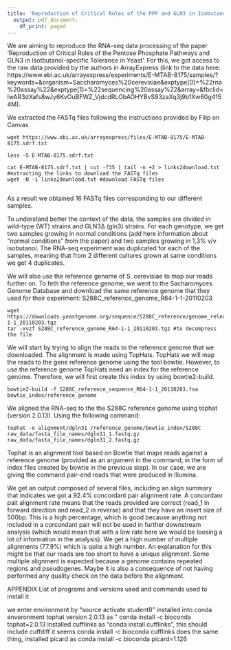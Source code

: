 ```yaml
---
title: 'Reproduction of Critical Roles of the PPP and GLN3 in Isobutanol-specific Tolerance in Yeast'
  output: pdf_document:
    df_print: paged
---
```


We are aiming to reproduce the RNA-seq data processing of the paper 'Reproduction of Critical Roles of the Pentose Phosphate Pathways and GLN3 in Isotbutanol-specific Tolerance in Yeast'. For this, we got access to the raw data provided by the authors in ArrayExpress (link to the data here: https://www.ebi.ac.uk/arrayexpress/experiments/E-MTAB-8175/samples/?keywords=&organism=Saccharomyces%20cerevisiae&exptype[0]=%22rna%20assay%22&exptype[1]=%22sequencing%20assay%22&array=&fbclid=IwAR3dXafs8wJy6KvOuBFWZ_VjdcdRLObAOHYBvS93zaXq3j9b1Xw60g4154M). 

We extracted the FASTq files following the instructions provided by Filip on Canvas. 

```{}
wget https://www.ebi.ac.uk/arrayexpress/files/E-MTAB-8175/E-MTAB-8175.sdrf.txt

less -S E-MTAB-8175.sdrf.txt

cat E-MTAB-8175.sdrf.txt | cut -f35 | tail -n +2 > links2download.txt #extracting the links to download the FASTq files
wget -N -i links2download.txt #download FASTq files 
 
```

As a result we obtained 16 FASTq files corresponding to our different samples. 

To understand better the context of the data, the samples are divided in wild-type (WT) strains and GLN3∆ (gln3) strains. For each genotype, we get two samples growing in normal conditions (add here information about "normal conditions" from the paper) and two samples growing in 1,3% v/v isobutanol. The RNA-seq experiment was duplicated for each of the samples, meaning that from 2 different cultures grown at same conditions we get 4 duplicates. 

We will also use the reference genome of S. cerevisiae to map our reads further on. To feth the reference genome, we went to the Sacharomyces Genome Database and download the same reference genome that they used for their experiment: S288C_reference_genome_R64-1-1-20110203

```{}
wget https://downloads.yeastgenome.org/sequence/S288C_reference/genome_releases/S288C_reference_genome_R64-1-1_20110203.tgz
tar -xvzf S288C_reference_genome_R64-1-1_20110203.tgz #to decompress the file

```

We will start by trying to align the reads to the reference genome that we downloaded. The alignment is made using TopHats. TopHats we will map the reads to the gene reference genome using the tool bowtie. However, to use the reference genome TopHats need an index for the reference genome. Therefore, we will first create this index by using bowtie2-build. 

```{}
bowtie2-build -f S288C_reference_sequence_R64-1-1_20110203.fsa bowtie_index/reference_genome
```

We aligned the RNA-seq to the the S288C reference genome using tophat (version 2.0.13).  Using the following command: 

```{}
tophat -o alignment/dgln31 /reference_genome/bowtie_index/S288C raw_data/fasta_file_names/dgln31_1.fastq.gz raw_data/fasta_file_names/dgln31_2.fastq.gz
```

Tophat is an alignment tool based on Bowtie that maps reads against a reference genome (provided as an argument in the command, in the form of index files created by bowtie in the previous step). In our case, we are giving the command pair-end reads that were produced in Illumina. 

We get an output composed of several files, including an align summary that indicates we got a 92.4% concordant pair alignment rate.
A concordanr pait alignment rate means that the reads provided are correct (read_1 in forward direction and read_2 in reverse) and that they have an insert size of 500bp.
This is a high percentage, which is good because anything not included in a corcondant pair will not be used in further downstream analysis (which would mean that with a low rate here we would be loosing a lot of information in the analysis). We get a high number of multiple alignments (77.9%) which is quite a high number. An explanation for this might be that our reads are too short to have a unique alignment. Some multiple alignment is expected because a genome contains repeated regions and pseudogenes. Maybe it is also a consequence of not having performed any quality check on the data before the alignment.  




APPENDIX
List of programs and versions used and commands used to install it 

we enter environment by "source activate student8"
installed into conda enveronment tophat version 2.0.13
as " conda install -c bioconda tophat=2.0.13 
installed cufflinks as "conda install cufflinks", this should include cuffdiff
it seems conda install -c bioconda cufflinks does the same thing,
installed picard as conda install -c bioconda picard=1.126



